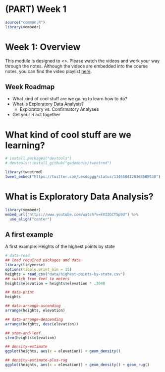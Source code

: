 # (PART) Week 1 {-}

```r
source("common.R")
library(vembedr)
```
# Week 1: Overview  {-}

This module is designed to <>. Please watch the videos and work your way through the notes. Although the videos are embedded into the course notes, you can find the video playlist [here](). 

## Week Roadmap  {-}
- What kind of cool stuff are we going to learn how to do?
- What is Exploratory Data Analysis?
	- Exploratory vs. Confirmatory Analyses
- Get your R act together



# What kind of cool stuff are we learning?

```r
# install.packages("devtools")
# devtools::install_github("gadenbuie/tweetrmd")

library(tweetrmd)
tweet_embed("https://twitter.com/Lesdoggg/status/1346584128368508930")
```

# What is Exploratory Data Analysis?

```r
library(vembedr)
embed_url("https://www.youtube.com/watch?v=kVIZGCT5p9U") %>%
  use_align("center")
```

## A first example

<!--Original content: https://jfukuyama.github.io/teaching/stat670/notes/lecture-1.R -->

A first example: Heights of the highest points by state

```r
# data-read
## load required packages and data
library(tidyverse)
options(tibble.print_min = 15)
heights = read_csv("data/highest-points-by-state.csv")
## switch from feet to meters
heights$elevation = heights$elevation * .3048

## data-print
heights

## data-arrange-ascending
arrange(heights, elevation)

## data-arrange-descending
arrange(heights, desc(elevation))

## stem-and-leaf
stem(heights$elevation)

## density-estimate
ggplot(heights, aes(x = elevation)) + geom_density()

## density-estimate-plus-rug
ggplot(heights, aes(x = elevation)) + geom_density() + geom_rug()

```

